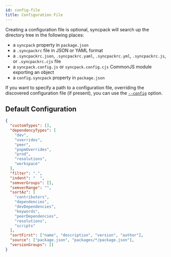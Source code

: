 ```yaml
---
id: config-file
title: Configuration File
---
```


Creating a configuration file is optional, syncpack will search up the directory
tree in the following places:

- a `syncpack` property in `package.json`
- a `.syncpackrc` file in JSON or YAML format
- a `.syncpackrc.json`, `.syncpackrc.yaml`, `.syncpackrc.yml`, `.syncpackrc.js`,
  or `.syncpackrc.cjs` file
- a `syncpack.config.js` or `syncpack.config.cjs` CommonJS module exporting an
  object
- a `config.syncpack` property in `package.json`

If you want to specify a path to a configuration file, overriding the discovered
configuration file (if present), you can use the [`--config`](./config-file.mdx)
option.

## Default Configuration

```json
{
  "customTypes": [],
  "dependencyTypes": [
    "dev",
    "overrides",
    "peer",
    "pnpmOverrides",
    "prod",
    "resolutions",
    "workspace"
  ],
  "filter": ".",
  "indent": "  ",
  "semverGroups": [],
  "semverRange": "",
  "sortAz": [
    "contributors",
    "dependencies",
    "devDependencies",
    "keywords",
    "peerDependencies",
    "resolutions",
    "scripts"
  ],
  "sortFirst": ["name", "description", "version", "author"],
  "source": ["package.json", "packages/*/package.json"],
  "versionGroups": []
}
```
